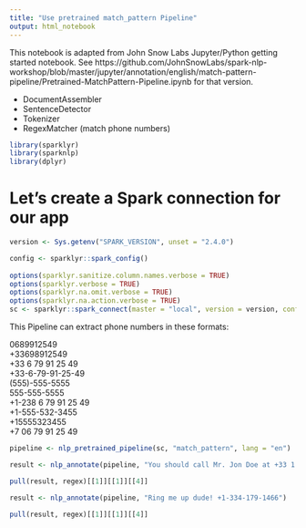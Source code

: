 ```yaml
---
title: "Use pretrained match_pattern Pipeline"
output: html_notebook
---
```


This notebook is adapted from John Snow Labs Jupyter/Python getting started notebook. See
https://github.com/JohnSnowLabs/spark-nlp-workshop/blob/master/jupyter/annotation/english/match-pattern-pipeline/Pretrained-MatchPattern-Pipeline.ipynb 
for that version.

* DocumentAssembler
* SentenceDetector
* Tokenizer 
* RegexMatcher (match phone numbers)

```r
library(sparklyr)
library(sparknlp)
library(dplyr)
```

# Let's create a Spark connection for our app
```r
version <- Sys.getenv("SPARK_VERSION", unset = "2.4.0")

config <- sparklyr::spark_config()
    
options(sparklyr.sanitize.column.names.verbose = TRUE)
options(sparklyr.verbose = TRUE)
options(sparklyr.na.omit.verbose = TRUE)
options(sparklyr.na.action.verbose = TRUE)
sc <- sparklyr::spark_connect(master = "local", version = version, config = config)
```

This Pipeline can extract phone numbers in these formats:

0689912549 <br/>
+33698912549 <br/>
+33 6 79 91 25 49 <br/>
+33-6-79-91-25-49 <br/>
(555)-555-5555 <br/>
555-555-5555 <br/>
+1-238 6 79 91 25 49 <br/>
+1-555-532-3455 <br/>
+15555323455 <br/>
+7 06 79 91 25 49

```r
pipeline <- nlp_pretrained_pipeline(sc, "match_pattern", lang = "en")
```

```r
result <- nlp_annotate(pipeline, "You should call Mr. Jon Doe at +33 1 79 01 22 89")
```

```r
pull(result, regex)[[1]][[1]][[4]]
```
```r
result <- nlp_annotate(pipeline, "Ring me up dude! +1-334-179-1466")
```

```r
pull(result, regex)[[1]][[1]][[4]]
```


